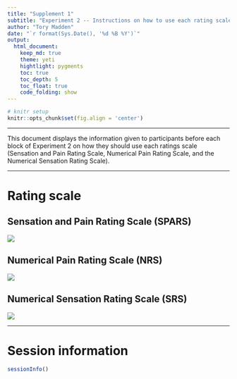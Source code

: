 ```yaml
---
title: "Supplement 1"
subtitle: "Experiment 2 -- Instructions on how to use each rating scale"
author: "Tory Madden"
date: "`r format(Sys.Date(), '%d %B %Y')`"
output: 
  html_document:
    keep_md: true
    theme: yeti
    hightlight: pygments
    toc: true
    toc_depth: 5
    toc_float: true
    code_folding: show
---
```


```r
# knitr setup
knitr::opts_chunk$set(fig.align = 'center')
```

----

This document displays the information given to participants before each block of Experiment 2 on how they should use each ratings scale (Sensation and Pain Rating Scale, Numerical Pain Rating Scale, and the Numerical Sensation Rating Scale).

----

# Rating scale

## Sensation and Pain Rating Scale (SPARS)

![](supplementary-files/spars.png)


## Numerical Pain Rating Scale (NRS)

![](supplementary-files/nrs.png)


## Numerical Sensation Rating Scale (SRS)

![](supplementary-files/srs.png)

----

# Session information

```r
sessionInfo()
```
